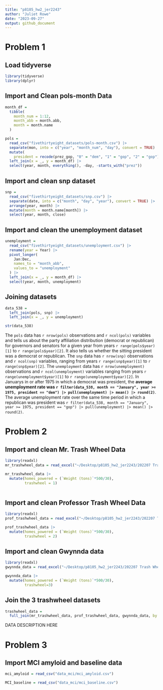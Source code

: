 ```yaml
---
title: "p8105_hw2_jer2243"
author: "Juliet Rowe"
date: "2023-09-27"
output: github_document
---
```


# Problem 1

## Load tidyverse
```r
library(tidyverse)
library(dplyr)
```


## Import and Clean pols-month Data

```r
month_df = 
  tibble(
    month_num = 1:12,
    month_abb = month.abb,
    month = month.name
  )

pols = 
  read_csv("fivethirtyeight_datasets/pols-month.csv") |>
  separate(mon, into = c("year", "month_num", "day"), convert = TRUE) |>
  mutate(
    president = recode(prez_gop, "0" = "dem", "1" = "gop", "2" = "gop")) |>
  left_join(x = _, y = month_df) |> 
  select(year, month, everything(), -day, -starts_with("prez")) 
```

## Import and clean snp dataset

```r
snp = 
  read_csv("fivethirtyeight_datasets/snp.csv") |>
  separate(date, into = c("month", "day", "year"), convert = TRUE) |>
  arrange(year, month) |>
  mutate(month = month.name[month]) |>
  select(year, month, close) 
```


## Import and clean the unemployment dataset

```r
unemployment = 
  read_csv("fivethirtyeight_datasets/unemployment.csv") |>
  rename(year = Year) |>
  pivot_longer(
    Jan:Dec, 
    names_to = "month_abb",
    values_to = "unemployment"
  ) |> 
  left_join(x = _, y = month_df) |> 
  select(year, month, unemployment)
```


## Joining datasets
```r
data_538 = 
  left_join(pols, snp) |>
  left_join(x = _, y = unemployment)

str(data_538)
```

The `pols` data has `r nrow(pols)` observations and `r ncol(pols)` variables and tells us about the party affiliation distribution (democrat or republican) for governors and senators for a given year from years `r range(pols$year)[1]` to `r range(pols$year)[2]`. It also tells us whether the sitting president was a democrat or republican. The `snp` data has `r nrow(snp)` observations and `r ncol(snp)` variables, ranging from years `r range(snp$year)[1]` to `r range(snp$year)[2]`. The `unemployment` data has `r nrow(unemployment)` observations and `r ncol(unemployment)` variables ranging from years `r range(unemployment$year)[1]` to `r range(unemployment$year)[2]`. In Januarys in or after 1975 in which a democrat was president, the **average unemployment rate was `r filter(data_538, month == "January", year >= 1975, president == "dem") |> pull(unemployment) |> mean() |> round(2)`**.  The average unemployment rate over the same time period in which a republican was president was `r filter(data_538, month == "January", year >= 1975, president == "gop") |> pull(unemployment) |> mean() |> round(2)`.

# Problem 2

## Import and clean Mr. Trash Wheel Data

```r
library(readxl)
mr_trashwheel_data = read_excel("~/Desktop/p8105_hw2_jer2243/202207 Trash Wheel Collection Data.xlsx", sheet=1, range="A2:N550")

mr_trashwheel_data |>
  mutate(homes_powered = (`Weight (tons)`*500/30),
         trashwheel = 1)
  
```

## Import and clean Professor Trash Wheel Data

```r
library(readxl)
prof_trashwheel_data = read_excel("~/Desktop/p8105_hw2_jer2243/202207 Trash Wheel Collection Data.xlsx", sheet=2, range="A2:M97")

prof_trashwheel_data |>
  mutate(homes_powered = (`Weight (tons)`*500/30),
         trashwheel = 2)

```

## Import and clean Gwynnda data

```r
library(readxl)
gwynnda_data = read_excel("~/Desktop/p8105_hw2_jer2243/202207 Trash Wheel Collection Data.xlsx", sheet=3, range="A2:K110")

gwynnda_data |>
  mutate(homes_powered = (`Weight (tons)`*500/30),
         trashwheel=3)
```

## Join the 3 trashwheel datasets
```r
trashwheel_data =
  full_join(mr_trashwheel_data, prof_trashwheel_data, gwynnda_data, by = "Dumpster")

```

 DATA DESCRIPTION HERE
 
 

# Problem 3

## Import MCI amyloid and baseline data
```r
mci_amyloid = read_csv("data_mci/mci_amyloid.csv")

MCI_baseline = read_csv("data_mci/mci_baseline.csv")

```

